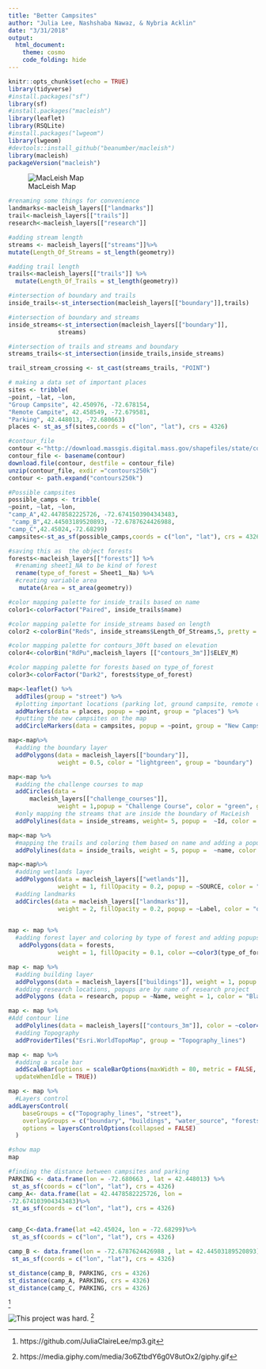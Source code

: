 ```yaml
---
title: "Better Campsites"
author: "Julia Lee, Nashshaba Nawaz, & Nybria Acklin"
date: "3/31/2018"
output: 
  html_document:
    theme: cosmo 
    code_folding: hide
---
```

```r
knitr::opts_chunk$set(echo = TRUE)
library(tidyverse)
#install.packages("sf")
library(sf)
#install.packages("macleish")
library(leaflet)
library(RSQLite)
#install.packages("lwgeom")
library(lwgeom)
#devtools::install_github("beanumber/macleish")
library(macleish)
packageVersion("macleish")

```

![MacLeish Map](https://goo.gl/images/HaCQtA)

```r
#renaming some things for convenience
landmarks<-macleish_layers[["landmarks"]]
trail<-macleish_layers[["trails"]]
research<-macleish_layers[["research"]]
```

```r
#adding stream length
streams <- macleish_layers[["streams"]]%>%
mutate(Length_Of_Streams = st_length(geometry))
```

```r
#adding trail length
trails<-macleish_layers[["trails"]] %>%
  mutate(Length_Of_Trails = st_length(geometry))

#intersection of boundary and trails
inside_trails<-st_intersection(macleish_layers[["boundary"]],trails)
```

```r
#intersection of boundary and streams
inside_streams<-st_intersection(macleish_layers[["boundary"]],
              streams)
```

```r
#intersection of trails and streams and boundary 
streams_trails<-st_intersection(inside_trails,inside_streams)

trail_stream_crossing <- st_cast(streams_trails, "POINT")
```

```r
# making a data set of important places
sites <- tribble(
~point, ~lat, ~lon,
"Group Campsite", 42.450976, -72.678154,
"Remote Campite", 42.458549, -72.679581,
"Parking", 42.448013, -72.680663)
places <- st_as_sf(sites,coords = c("lon", "lat"), crs = 4326)
```

```r
#contour_file 
contour <-"http://download.massgis.digital.mass.gov/shapefiles/state/contours250k.zip"
contour_file <- basename(contour)
download.file(contour, destfile = contour_file)
unzip(contour_file, exdir ="contours250k")
contour <- path.expand("contours250k")

```

```r
#Possible campsites
possible_camps <- tribble(
~point, ~lat, ~lon,
"camp_A",42.4478582225726, -72.6741503904343483,
 "camp_B",42.44503189520893, -72.6787624426988,
"camp_C",42.45024,-72.68299)
campsites<-st_as_sf(possible_camps,coords = c("lon", "lat"), crs = 4326)
```

```r
#saving this as  the object forests
forests<-macleish_layers[["forests"]] %>%
  #renaming sheet1_NA to be kind of forest
  rename(type_of_forest = Sheet1__Na) %>%
  #creating variable area 
   mutate(Area = st_area(geometry))
```

```r
#color mapping palette for inside_trails based on name
color1<-colorFactor("Paired", inside_trails$name)

#color mapping palette for inside_streams based on length 
color2 <-colorBin("Reds", inside_streams$Length_Of_Streams,5, pretty = FALSE)

#color mapping palette for contours_30ft based on elevation
color4<-colorBin("RdPu",macleish_layers [["contours_3m"]]$ELEV_M)

#color mapping palette for forests based on type_of_forest
color3<-colorFactor("Dark2", forests$type_of_forest)

```

```r
map<-leaflet() %>%
  addTiles(group = "street") %>%
  #plotting important locations (parking lot, ground campsite, remote campsite)
  addMarkers(data = places, popup = ~point, group = "places") %>%
  #putting the new campsites on the map 
  addCircleMarkers(data = campsites, popup = ~point, group = "New Campsites") 
```

```r
map<-map%>%
  #adding the boundary layer 
  addPolygons(data = macleish_layers[["boundary"]], 
              weight = 0.5, color = "lightgreen", group = "boundary") 
```

```r
map<-map %>% 
  #adding the challenge courses to map      
  addCircles(data =
      macleish_layers[["challenge_courses"]], 
              weight = 1,popup = "Challenge Course", color = "green", group = "challenge_course") %>%
  #only mapping the streams that are inside the boundary of MacLeish
  addPolylines(data = inside_streams, weight= 5, popup =  ~Id, color = "Gray", group = "water_source") 
```

```r
map<-map %>%
  #mapping the trails and coloring them based on name and adding a popup to show the name of each trail by clicking on it
  addPolylines(data = inside_trails, weight = 5, popup =  ~name, color = ~color1(name), group = "trail") 
```


```r
map<-map%>%
  #adding wetlands layer
  addPolygons(data = macleish_layers[["wetlands"]], 
              weight = 1, fillOpacity = 0.2, popup = ~SOURCE, color = "dodgerblue", group = "water_source") %>%
  #adding landmarks
  addCircles(data = macleish_layers[["landmarks"]], 
              weight = 2, fillOpacity = 0.2, popup = ~Label, color = "orange", group = "landmark") 
  
```


```r
map <- map %>%
  #adding forest layer and coloring by type of forest and adding popups that tell the map user what kind of forest
   addPolygons(data = forests, 
              weight = 1, fillOpacity = 0.1, color =~color3(type_of_forest), popup = ~type_of_forest, group = "forests")
```


```r
map <- map %>%
  #adding building layer
  addPolygons(data = macleish_layers[["buildings"]], weight = 1, popup = ~name, group = "buildings") %>%
  #adding research locations, popups are by name of research project
  addPolygons (data = research, popup = ~Name, weight = 1, color = "Black", group = "research") 
```


```r
map <- map %>%
#Add contour line
  addPolylines(data = macleish_layers[["contours_3m"]], color = ~color4(ELEV_M), weight = 0.75, group ="contour" ) %>%
  #adding Topography 
  addProviderTiles("Esri.WorldTopoMap", group = "Topography_lines") 
```


```r
map <- map %>%
  #adding a scale bar 
  addScaleBar(options = scaleBarOptions(maxWidth = 80, metric = FALSE, imperial = TRUE,
  updateWhenIdle = TRUE)) 
```


```r
map <- map %>%
  #Layers control
addLayersControl(
    baseGroups = c("Topography_lines", "street"),
    overlayGroups = c("boundary", "buildings", "water_source", "forests","landmark","challenge_course","trail", "contour", "research", "New Campsites", "places"),
    options = layersControlOptions(collapsed = FALSE)
  ) 
```


```r
#show map
map 
```

```r
#finding the distance between campsites and parking
PARKING <- data.frame(lon = -72.680663 , lat = 42.448013) %>% 
 st_as_sf(coords = c("lon", "lat"), crs = 4326)
camp_A<- data.frame(lat = 42.4478582225726, lon =
-72.674103904343483)%>% 
 st_as_sf(coords = c("lon", "lat"), crs = 4326)


camp_C<-data.frame(lat =42.45024, lon = -72.68299)%>% 
 st_as_sf(coords = c("lon", "lat"), crs = 4326)

camp_B <- data.frame(lon = -72.6787624426988 , lat = 42.44503189520893) %>% 
 st_as_sf(coords = c("lon", "lat"), crs = 4326)

st_distance(camp_B, PARKING, crs = 4326)
st_distance(camp_A, PARKING, crs = 4326)
st_distance(camp_C, PARKING, crs = 4326)
```
^[https://github.com/JuliaClaireLee/mp3.git]

![This project was hard.](https://media.giphy.com/media/3o6ZtbdY6g0V8utOx2/giphy.gif)
^[https://media.giphy.com/media/3o6ZtbdY6g0V8utOx2/giphy.gif]




